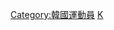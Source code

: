 {{Commonscat|Table tennis players from South Korea}}
[[Category:韓國運動員|Category:韓國運動員]]
[[Category:各國乒乓球運動員|K]]